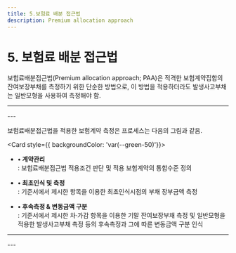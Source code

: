 ```yaml
---
title: 5.보험료 배분 접근법
description: Premium allocation approach
---
```



# 5. 보험료 배분 접근법

보험료배분접근법(Premium allocation approach; PAA)은 적격한 보험계약집합의 잔여보장부채를 측정하기 위한 단순한 방법으로, 이 방법을 적용하더라도 발생사고부채는 일반모형을 사용하여 측정해야 함.

---
<GCenterImg src="/ifrs/pic5-1.png" width={700} caption="[일반모형과 보험료배분접근법의 보험계약부채 구성 비교]" />
---

보험료배분접근법을 적용한 보험계약 측정은 프로세스는 다음의 그림과 같음.

<Card  style={{ backgroundColor: 'var(--green-50)'}}>
* **• 계약관리**\
  : 보험료배분접근법 적용조건 판단 및 적용 보험계약의 통합수준 정의

* **• 최초인식 및 측정**\
  : 기준서에서 제시한 항목을 이용한 최초인식시점의 부채 장부금액 측정

* **• 후속측정 & 변동금액 구분**\
  : 기준서에서 제시한 차·가감 항목을 이용한 기말 잔여보장부채 측정 및 일반모형을 적용한 발생사고부채 측정 등의 후속측정과 그에 따른 변동금액 구분 인식
</Card>

---
<GCenterImg src="/ifrs/pic5-2.png" width={700} caption="[보험료배분접근법 프로세스]" />
---
